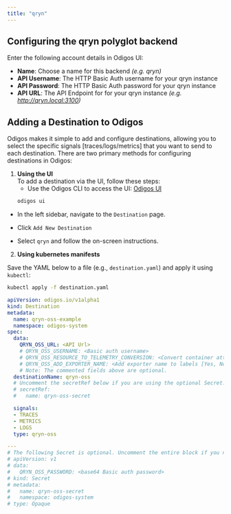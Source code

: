 ```yaml
---
title: "qryn"
---
```


## Configuring the **qryn** polyglot backend

Enter the following account details in Odigos UI:

- **Name**: Choose a name for this backend _(e.g. qryn)_
- **API Username**: The HTTP Basic Auth username for your qryn instance
- **API Password**: The HTTP Basic Auth password for your qryn instance
- **API URL**: The API Endpoint for for your qryn instance _(e.g. http://qryn.local:3100)_


## Adding a Destination to Odigos

Odigos makes it simple to add and configure destinations, allowing you to select the specific signals [traces/logs/metrics] that you want to send to each destination. There are two primary methods for configuring destinations in Odigos:

1. **Using the UI**  
   To add a destination via the UI, follow these steps:
   - Use the Odigos CLI to access the UI: [Odigos UI](https://docs.odigos.io/cli/odigos_ui)
   ```bash
   odigos ui
    ```
- In the left sidebar, navigate to the `Destination` page.

- Click `Add New Destination`

- Select `qryn` and follow the on-screen instructions.



2. **Using kubernetes manifests**

Save the YAML below to a file (e.g., `destination.yaml`) and apply it using `kubectl`:

```bash
kubectl apply -f destination.yaml
```


```yaml
apiVersion: odigos.io/v1alpha1
kind: Destination
metadata:
  name: qryn-oss-example
  namespace: odigos-system
spec:
  data:
    QRYN_OSS_URL: <API Url>
    # QRYN_OSS_USERNAME: <Basic auth username>
    # QRYN_OSS_RESOURCE_TO_TELEMETRY_CONVERSION: <Convert container attributes to labels [Yes, No]>
    # QRYN_OSS_ADD_EXPORTER_NAME: <Add exporter name to labels [Yes, No]>
    # Note: The commented fields above are optional.
  destinationName: qryn-oss
  # Uncomment the secretRef below if you are using the optional Secret.
  # secretRef:
  #   name: qryn-oss-secret

  signals:
  - TRACES
  - METRICS
  - LOGS
  type: qryn-oss

---
# The following Secret is optional. Uncomment the entire block if you need to use it.
# apiVersion: v1
# data:
#   QRYN_OSS_PASSWORD: <base64 Basic auth password>
# kind: Secret
# metadata:
#   name: qryn-oss-secret
#   namespace: odigos-system
# type: Opaque
```
